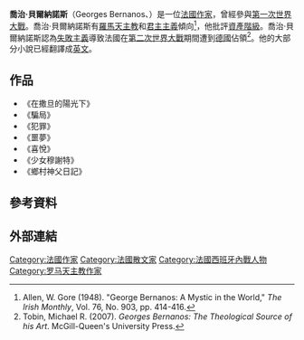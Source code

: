 {{Infobox writer
| name         = 喬治·貝爾納諾斯
| image        = Georges-Bernanos.jpg
| imagesize    = 150px
| alt          = 
| caption      = 
| pseudonym    = 
| birth_name    = 
| birth_date    = {{Birth date|1888|2|20|df=y}}
| birth_place   = [[法國|法國]][[巴黎|巴黎]]
| death_date    ={{Death date and age|df=yes|1948|7|5|1888|2|20}}
| death_place   = [[法國|法國]][[塞纳河畔讷伊|塞纳河畔讷伊]]
| occupation   = 作家
| nationality  = [[法國|法國]]
| ethnicity    = 
| citizenship  = 
| education    = 
| alma_mater   = 
| period       = 二十世紀
| genre        = 小說
| subject      = 
| movement     = 
| notableworks = 
| spouse       = 
| partner      = 
| children     = 
| relatives    = 
| influences   = 
| influenced   = 
| awards       = 
| signature    = 
}}

'''喬治·貝爾納諾斯'''（Georges Bernanos、{{bd|1888年|2月20日|1948年|7月5日}}）是一位[[法國|法國]][[作家|作家]]，曾經參與[[第一次世界大戰|第一次世界大戰]]。喬治·貝爾納諾斯有[[羅馬天主教|羅馬天主教]]和[[君主主義|君主主義]]傾向<ref>Allen, W. Gore (1948). "George Bernanos: A Mystic in the World," ''The Irish Monthly'', Vol. 76, No. 903, pp. 414-416.</ref>，他批評[[資產階級|資產階級]]。喬治·貝爾納諾斯認為[[失敗主義|失敗主義]]導致法國在[[第二次世界大戰|第二次世界大戰]]期間遭到[[德國|德國]]佔領<ref>Tobin, Michael R. (2007). ''Georges Bernanos: The Theological Source of his Art''. McGill-Queen's University Press.</ref>。他的大部分小說已經翻譯成[[英文|英文]]。

==作品==
*《在撒旦的陽光下》
*《騙局》
*《犯罪》
*《噩夢》
*《喜悅》
*《少女穆謝特》
*《鄉村神父日記》

== 參考資料 ==
{{reflist}}

== 外部連結 ==


[[Category:法國作家|Category:法國作家]]
[[Category:法國散文家|Category:法國散文家]]
[[Category:法國西班牙內戰人物|Category:法國西班牙內戰人物]]
[[Category:罗马天主教作家|Category:罗马天主教作家]]